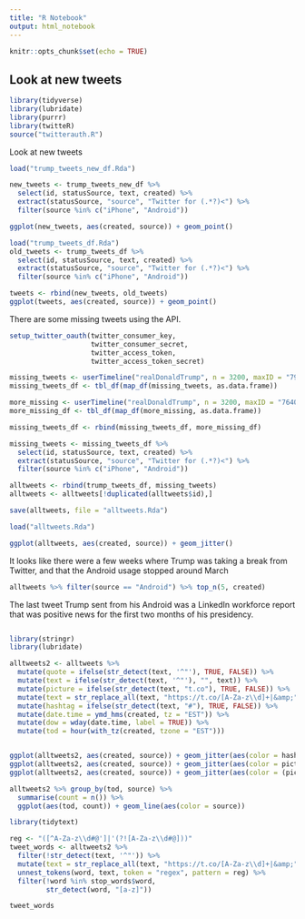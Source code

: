 ```yaml
---
title: "R Notebook"
output: html_notebook
---
```


```r
knitr::opts_chunk$set(echo = TRUE)
```

## Look at new tweets

```r
library(tidyverse)
library(lubridate)
library(purrr)
library(twitteR)
source("twitterauth.R")
```


Look at new tweets

```r

load("trump_tweets_new_df.Rda")

new_tweets <- trump_tweets_new_df %>%
  select(id, statusSource, text, created) %>%
  extract(statusSource, "source", "Twitter for (.*?)<") %>%
  filter(source %in% c("iPhone", "Android"))
```

```r
ggplot(new_tweets, aes(created, source)) + geom_point()
```
```r
load("trump_tweets_df.Rda")
old_tweets <- trump_tweets_df %>%
  select(id, statusSource, text, created) %>%
  extract(statusSource, "source", "Twitter for (.*?)<") %>%
  filter(source %in% c("iPhone", "Android"))

tweets <- rbind(new_tweets, old_tweets)
ggplot(tweets, aes(created, source)) + geom_point()
```

There are some missing tweets using the API. 

```r
setup_twitter_oauth(twitter_consumer_key,
                    twitter_consumer_secret,
                    twitter_access_token,
                    twitter_access_token_secret)

missing_tweets <- userTimeline("realDonaldTrump", n = 3200, maxID = "797812048805695488")
missing_tweets_df <- tbl_df(map_df(missing_tweets, as.data.frame))

more_missing <- userTimeline("realDonaldTrump", n = 3200, maxID = "764053208394182656")
more_missing_df <- tbl_df(map_df(more_missing, as.data.frame))

missing_tweets_df <- rbind(missing_tweets_df, more_missing_df)

missing_tweets <- missing_tweets_df %>%
  select(id, statusSource, text, created) %>%
  extract(statusSource, "source", "Twitter for (.*?)<") %>%
  filter(source %in% c("iPhone", "Android"))

alltweets <- rbind(trump_tweets_df, missing_tweets) 
alltweets <- alltweets[!duplicated(alltweets$id),]

save(alltweets, file = "alltweets.Rda")
```

```r
load("alltweets.Rda")

ggplot(alltweets, aes(created, source)) + geom_jitter()
```

It looks like there were a few weeks where Trump was taking a break from Twitter, and that the Android usage stopped around March

```r
alltweets %>% filter(source == "Android") %>% top_n(5, created)
```

The last tweet Trump sent from his Android was a LinkedIn workforce report that was positive news for the first two months of his presidency. 

```r

```


```r
library(stringr)
library(lubridate)

alltweets2 <- alltweets %>% 
  mutate(quote = ifelse(str_detect(text, '^"'), TRUE, FALSE)) %>% 
  mutate(text = ifelse(str_detect(text, '^"'), "", text)) %>% 
  mutate(picture = ifelse(str_detect(text, "t.co"), TRUE, FALSE)) %>% 
  mutate(text = str_replace_all(text, "https://t.co/[A-Za-z\\d]+|&amp;", "")) %>% 
  mutate(hashtag = ifelse(str_detect(text, "#"), TRUE, FALSE)) %>% 
  mutate(date.time = ymd_hms(created, tz = "EST")) %>% 
  mutate(dow = wday(date.time, label = TRUE)) %>% 
  mutate(tod = hour(with_tz(created, tzone = "EST")))



```

```r
ggplot(alltweets2, aes(created, source)) + geom_jitter(aes(color = hashtag))
ggplot(alltweets2, aes(created, source)) + geom_jitter(aes(color = picture)) 
ggplot(alltweets2, aes(created, source)) + geom_jitter(aes(color = (picture | hashtag)))
```

```r
alltweets2 %>% group_by(tod, source) %>% 
  summarise(count = n()) %>% 
  ggplot(aes(tod, count)) + geom_line(aes(color = source))

```

```r
library(tidytext)

reg <- "([^A-Za-z\\d#@']|'(?![A-Za-z\\d#@]))"
tweet_words <- alltweets2 %>%
  filter(!str_detect(text, '^"')) %>%
  mutate(text = str_replace_all(text, "https://t.co/[A-Za-z\\d]+|&amp;", "")) %>%
  unnest_tokens(word, text, token = "regex", pattern = reg) %>%
  filter(!word %in% stop_words$word,
         str_detect(word, "[a-z]"))

tweet_words


```

